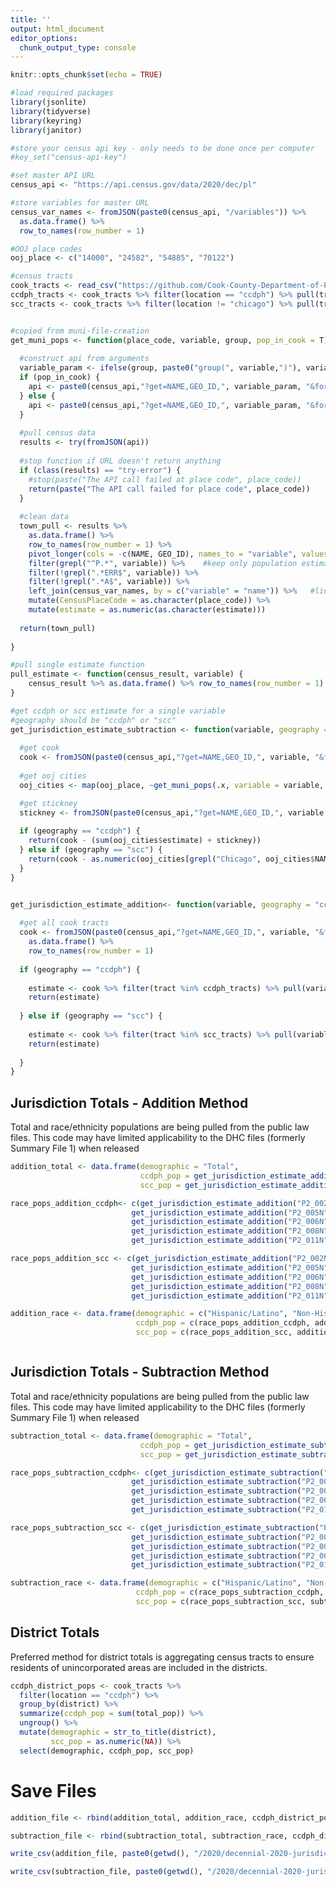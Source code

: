 ```yaml
---
title: ''
output: html_document
editor_options: 
  chunk_output_type: console
---
```


```r
knitr::opts_chunk$set(echo = TRUE)

#load required packages
library(jsonlite)
library(tidyverse)
library(keyring)
library(janitor)

#store your census api key - only needs to be done once per computer
#key_set("census-api-key")

#set master API URL
census_api <- "https://api.census.gov/data/2020/dec/pl"

#store variables for master URL
census_var_names <- fromJSON(paste0(census_api, "/variables")) %>%
  as.data.frame() %>%
  row_to_names(row_number = 1)

#OOJ place codes
ooj_place <- c("14000", "24582", "54885", "70122")

#census tracts
cook_tracts <- read_csv("https://github.com/Cook-County-Department-of-Public-Health/ccdph-data-sets/blob/main/2020/decennial-2020-race-ethnicity-by-tract.csv?raw=TRUE") 
ccdph_tracts <- cook_tracts %>% filter(location == "ccdph") %>% pull(tract)
scc_tracts <- cook_tracts %>% filter(location != "chicago") %>% pull(tract)



```


```r

#copied from muni-file-creation
get_muni_pops <- function(place_code, variable, group, pop_in_cook = T){
  
  #construct api from arguments
  variable_param <- ifelse(group, paste0("group(", variable,")"), variable)
  if (pop_in_cook) {
    api <- paste0(census_api,"?get=NAME,GEO_ID,", variable_param, "&for=county%20(or%20part):031&in=state:17%20place:", place_code, "&key=", key_get("census-api-key"))
  } else {
    api <- paste0(census_api,"?get=NAME,GEO_ID,", variable_param, "&for=place:", place_code, "&in=state:17&key=", key_get("census-api-key"))
  }
  
  #pull census data
  results <- try(fromJSON(api))
  
  #stop function if URL doesn't return anything
  if (class(results) == "try-error") {
    #stop(paste("The API call failed at place code", place_code))
    return(paste("The API call failed for place code", place_code))
  }
  
  #clean data
  town_pull <- results %>% 
    as.data.frame() %>%
    row_to_names(row_number = 1) %>%
    pivot_longer(cols = -c(NAME, GEO_ID), names_to = "variable", values_to = "estimate") %>%
    filter(grepl("^P.*", variable)) %>%    #keep only population estimates, no meta data
    filter(!grepl(".*ERR$", variable)) %>%
    filter(!grepl(".*A$", variable)) %>%
    left_join(census_var_names, by = c("variable" = "name")) %>%   #link back to variable names for label to ensure expected variables are pulled
    mutate(CensusPlaceCode = as.character(place_code)) %>%
    mutate(estimate = as.numeric(as.character(estimate))) 
  
  return(town_pull)
  
}

#pull single estimate function
pull_estimate <- function(census_result, variable) {
    census_result %>% as.data.frame() %>% row_to_names(row_number = 1) %>% pull(variable) %>% as.numeric()
}

#get ccdph or scc estimate for a single variable
#geography should be "ccdph" or "scc"
get_jurisdiction_estimate_subtraction <- function(variable, geography = "ccdph") {
  
  #get cook 
  cook <- fromJSON(paste0(census_api,"?get=NAME,GEO_ID,", variable, "&for=county:031&in=state:17&key=", key_get("census-api-key"))) %>% pull_estimate(., variable = variable)
  
  #get ooj cities
  ooj_cities <- map(ooj_place, ~get_muni_pops(.x, variable = variable, group = F)) %>% bind_rows() %>% select(NAME, estimate)

  #get stickney
  stickney <- fromJSON(paste0(census_api,"?get=NAME,GEO_ID,", variable, "&for=county%20subdivision:72689&in=state:17&in=county:031&key=", key_get("census-api-key"))) %>% pull_estimate(., variable = variable)
  
  if (geography == "ccdph") {
    return(cook - (sum(ooj_cities$estimate) + stickney))
  } else if (geography == "scc") {
    return(cook - as.numeric(ooj_cities[grepl("Chicago", ooj_cities$NAME), "estimate"]))
  }
}


get_jurisdiction_estimate_addition<- function(variable, geography = "ccdph") {
  
  #get all cook tracts
  cook <- fromJSON(paste0(census_api,"?get=NAME,GEO_ID,", variable, "&for=tract:*&in=county:031&in=state:17&key=", key_get("census-api-key"))) %>%
    as.data.frame() %>%
    row_to_names(row_number = 1)
    
  if (geography == "ccdph") {
    
    estimate <- cook %>% filter(tract %in% ccdph_tracts) %>% pull(variable) %>% as.numeric() %>% sum()
    return(estimate)
  
  } else if (geography == "scc") {
  
    estimate <- cook %>% filter(tract %in% scc_tracts) %>% pull(variable) %>% as.numeric() %>% sum()
    return(estimate)
    
  }
}

```

## Jurisdiction Totals - Addition Method

Total and race/ethnicity populations are being pulled from the public law files. This code may have limited applicability to the DHC files (formerly Summary File 1) when released

```r

addition_total <- data.frame(demographic = "Total", 
                             ccdph_pop = get_jurisdiction_estimate_addition("P1_001N"), 
                             scc_pop = get_jurisdiction_estimate_addition("P1_001N", "scc"))

race_pops_addition_ccdph<- c(get_jurisdiction_estimate_addition("P2_002N"),  #Hispanic
                           get_jurisdiction_estimate_addition("P2_005N"), #NHW
                           get_jurisdiction_estimate_addition("P2_006N"), #NHB
                           get_jurisdiction_estimate_addition("P2_008N"), #NHA
                           get_jurisdiction_estimate_addition("P2_011N")) #NHMR

race_pops_addition_scc <- c(get_jurisdiction_estimate_addition("P2_002N", "scc"),  #Hispanic
                           get_jurisdiction_estimate_addition("P2_005N", "scc"), #NHW
                           get_jurisdiction_estimate_addition("P2_006N", "scc"), #NHB
                           get_jurisdiction_estimate_addition("P2_008N", "scc"), #NHA
                           get_jurisdiction_estimate_addition("P2_011N", "scc")) #NHMR

addition_race <- data.frame(demographic = c("Hispanic/Latino", "Non-Hispanic White", "Non-Hispanic Black", "Non-Hispanic Asian", "Non-Hispanic Multiracial", "Non-Hispanic Other"), 
                            ccdph_pop = c(race_pops_addition_ccdph, addition_total$ccdph_pop - sum(race_pops_addition_ccdph)),
                            scc_pop = c(race_pops_addition_scc, addition_total$scc_pop - sum(race_pops_addition_scc)))  #note: checked math on subtraction and it works



```

## Jurisdiction Totals - Subtraction Method

Total and race/ethnicity populations are being pulled from the public law files. This code may have limited applicability to the DHC files (formerly Summary File 1) when released

```r

subtraction_total <- data.frame(demographic = "Total", 
                             ccdph_pop = get_jurisdiction_estimate_subtraction("P1_001N"), 
                             scc_pop = get_jurisdiction_estimate_subtraction("P1_001N", "scc"))

race_pops_subtraction_ccdph<- c(get_jurisdiction_estimate_subtraction("P2_002N"),  #Hispanic
                           get_jurisdiction_estimate_subtraction("P2_005N"), #NHW
                           get_jurisdiction_estimate_subtraction("P2_006N"), #NHB
                           get_jurisdiction_estimate_subtraction("P2_008N"), #NHA
                           get_jurisdiction_estimate_subtraction("P2_011N")) #NHMR

race_pops_subtraction_scc <- c(get_jurisdiction_estimate_subtraction("P2_002N", "scc"),  #Hispanic
                           get_jurisdiction_estimate_subtraction("P2_005N", "scc"), #NHW
                           get_jurisdiction_estimate_subtraction("P2_006N", "scc"), #NHB
                           get_jurisdiction_estimate_subtraction("P2_008N", "scc"), #NHA
                           get_jurisdiction_estimate_subtraction("P2_011N", "scc")) #NHMR

subtraction_race <- data.frame(demographic = c("Hispanic/Latino", "Non-Hispanic White", "Non-Hispanic Black", "Non-Hispanic Asian", "Non-Hispanic Multiracial", "Non-Hispanic Other"), 
                            ccdph_pop = c(race_pops_subtraction_ccdph, subtraction_total$ccdph_pop - sum(race_pops_subtraction_ccdph)),
                            scc_pop = c(race_pops_subtraction_scc, subtraction_total$scc_pop - sum(race_pops_subtraction_scc)))  #note: checked math on subtraction and it works

```


## District Totals

Preferred method for district totals is aggregating census tracts to ensure residents of unincorporated areas are included in the districts.

```r

ccdph_district_pops <- cook_tracts %>%
  filter(location == "ccdph") %>%
  group_by(district) %>%
  summarize(ccdph_pop = sum(total_pop)) %>%
  ungroup() %>%
  mutate(demographic = str_to_title(district),
         scc_pop = as.numeric(NA)) %>%
  select(demographic, ccdph_pop, scc_pop)


```


# Save Files

```r

addition_file <- rbind(addition_total, addition_race, ccdph_district_pops)

subtraction_file <- rbind(subtraction_total, subtraction_race, ccdph_district_pops)

write_csv(addition_file, paste0(getwd(), "/2020/decennial-2020-jurisdiction-totals-addition.csv"))

write_csv(subtraction_file, paste0(getwd(), "/2020/decennial-2020-jurisdiction-totals-subtraction.csv"))

```

